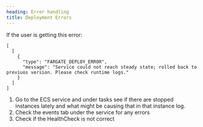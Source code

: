 ```yaml
---
heading: Error handling
title: Deployment Errors
---
```


If the user is getting this error:

```
[
  [
    {
      "type": "FARGATE_DEPLOY_ERROR",
      "message": "Service could not reach steady state; rolled back to previuos version. Please check runtime logs."
    }
  ]
]
```

1. Go to the ECS service and under tasks see if there are stopped instances lately and what might be causing that in that instance log.
2. Check the events tab under the service for any errors
3. Check if the HealthCheck is not correct